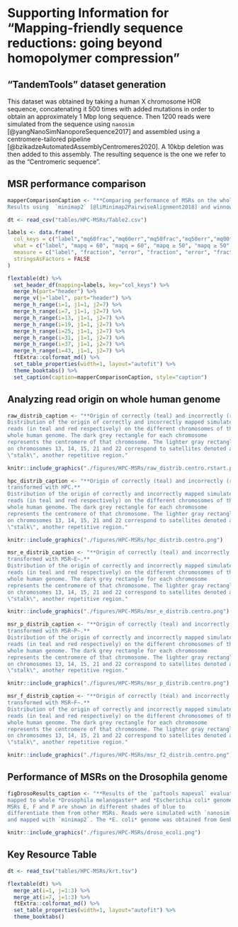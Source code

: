 \fancyhead[LE]{APPENDIX \thechapter}

# Supporting Information for "Mapping-friendly sequence reductions: going beyond homopolymer compression" {#HPC-appendix}

## "TandemTools" dataset generation {#appendix:tandemtools}

This dataset was obtained by taking a human X chromosome HOR sequence, concatenating it 500 times with added mutations in order to obtain an approximately 1 Mbp long sequence. Then 1200 reads were simulated from the sequence using `nanosim` [@yangNanoSimNanoporeSequence2017] and assembled using a centromere-tailored pipeline [@bzikadzeAutomatedAssemblyCentromeres2020]. A 10kbp deletion was then added to this assembly. The resulting sequence is the one we refer to as the "Centromeric sequence".

## MSR performance comparison

```r
mapperComparisonCaption <- "**Comparing performance of MSRs on the whole human genome, whole *Drosophila melanogaster* genome, repeated regions of the whole human genome and synthetic centromeric sequence.**  
Results using  `minimap2` [@liMinimap2PairwiseAlignment2018] and winnowmap2  [@jainWeightedMinimizerSampling2020]. The number of simulated reads for each reference sequence is given in parentheses and called $n$. Results are reported for mapq thresholds of 60, 50 and 0. The best performance for each category is highlighted in bold. The percentage difference are computed w.r.t HPC at each given threshold."
```

```r
dt <- read_csv("tables/HPC-MSRs/Table2.csv")  

labels <- data.frame(
  col_keys = c("label","mq60frac","mq60err","mq50frac","mq50err","mq00frac","mq00err"),
  what = c("label", "mapq = 60", "mapq = 60", "mapq ≥ 50", "mapq ≥ 50", "any mapq", "any mapq"),
  measure = c("label", "fraction", "error", "fraction", "error", "fraction", "error"),
  stringsAsFactors = FALSE
)

flextable(dt) %>%
  set_header_df(mapping=labels, key="col_keys") %>%
  merge_h(part="header") %>%
  merge_v(j="label", part="header") %>%
  merge_h_range(i=1, j1=1, j2=7) %>%
  merge_h_range(i=7, j1=1, j2=7) %>%
  merge_h_range(i=13, j1=1, j2=7) %>%
  merge_h_range(i=19, j1=1, j2=7) %>%
  merge_h_range(i=25, j1=1, j2=7) %>%
  merge_h_range(i=31, j1=1, j2=7) %>%
  merge_h_range(i=37, j1=1, j2=7) %>%
  merge_h_range(i=43, j1=1, j2=7) %>%
  ftExtra::colformat_md() %>%
  set_table_properties(width=1, layout="autofit") %>%
  theme_booktabs() %>%
  set_caption(caption=mapperComparisonCaption, style="caption")
```

```{=tex}
\begin{table}[H]
\extcaption{Comparing performance of MSRs on the whole human genome, whole \textit{Drosophila melanogaster} genome, repeated regions of the whole human genome and synthetic centromeric sequence.}{Results using  \minimap \autocite{liMinimap2PairwiseAlignment2018} and \winnowmap  \autocite{jainWeightedMinimizerSampling2020}. The number of simulated reads for each reference sequence is given in parentheses and called $n$. Results are reported for mapq thresholds of 60, 50 and 0. The best performance for each category is highlighted in bold. The percentage difference are computed w.r.t HPC at each given threshold.}
\label{tab:mapperComparison}
{\centering
\resizebox{0.93\textwidth}{!}{%
\begin{tabular}{@{}lr@{}lr@{}lr@{}lr@{}lr@{}lr@{}l@{}}
\toprule
                                    & \multicolumn{4}{l}{mapq=60}                                                                                 & \multicolumn{4}{l}{mapq$\geq50$}                                                                            & \multicolumn{4}{l}{any mapq}                                                                              \\ \cmidrule(l){2-5}\cmidrule(l){6-9}\cmidrule(l){6-9}\cmidrule(l){10-13}
mapping friendly sequence reduction & \multicolumn{2}{l}{fraction}                       & \multicolumn{2}{l}{error}                              & \multicolumn{2}{l}{fraction}                       & \multicolumn{2}{l}{error}                              & \multicolumn{2}{l}{fraction}                      & \multicolumn{2}{l}{error}                             \\ \midrule
                                                                                                                                                                                                                                                                                                                                                                            \\
\multicolumn{13}{l}{\textbf{Whole Drosophila melanogaster genome - \minimap (n = \numprint{25764})}}                                                                                                                                                                                                                                                                                  \\
HPC                                 & 0.957          & \footnotesize{\;$+$0\%}           & 2.27e-03          & \footnotesize{\;$+$  0\%}          & \textbf{0.963} & \textbf{\footnotesize{\;$+$0\%}}  & 2.34e-03          & \footnotesize{\;$+$  0\%}          & \textbf{0.998} & \textbf{\footnotesize{\;$+$0\%}} & 1.48e-02          & \footnotesize{\;$+$ 0\%}          \\
raw                                 & \textbf{0.958} & \textbf{\footnotesize{\;$+$0\%}}  & 2.27e-03          & \footnotesize{\;$-$  0\%}          & 0.962          & \footnotesize{\;$-$0\%}           & 2.34e-03          & \footnotesize{\;$+$  0\%}          & 0.997          & \footnotesize{\;$-$0\%}          & \textbf{1.17e-02} & \textbf{\footnotesize{\;$-$21\%}} \\
\msr{F}                             & 0.952          & \footnotesize{\;$-$1\%}           & 1.18e-03          & \footnotesize{\;$-$ 48\%}          & 0.960          & \footnotesize{\;$-$0\%}           & 1.37e-03          & \footnotesize{\;$-$ 41\%}          & \textbf{0.998} & \textbf{\footnotesize{\;$+$0\%}} & 1.36e-02          & \footnotesize{\;$-$ 8\%}          \\
\msr{E}                             & 0.946          & \footnotesize{\;$-$1\%}           & \textbf{0}     & \textbf{\footnotesize{\;$-$100\%}} & 0.954          & \footnotesize{\;$-$1\%}           & \textbf{0}     & \textbf{\footnotesize{\;$-$100\%}} & \textbf{0.998} & \textbf{\footnotesize{\;$+$0\%}} & 1.53e-02          & \footnotesize{\;$+$ 3\%}          \\
\msr{P}                             & 0.950          & \footnotesize{\;$-$1\%}           & 4.90e-04          & \footnotesize{\;$-$ 78\%}          & 0.957          & \footnotesize{\;$-$1\%}           & 8.11e-04          & \footnotesize{\;$-$ 65\%}          & \textbf{0.998} & \textbf{\footnotesize{\;$-$0\%}} & 1.39e-02          & \footnotesize{\;$-$ 6\%}          \\
                                                                                                                                                                                                                                                                                                                                                                            \\
\multicolumn{13}{l}{\textbf{Whole Drosophila melanogaster genome - \winnowmap (n = \numprint{25764})}}                                                                                                                                                                                                                                                                                \\
HPC                                 & 0.923          & \footnotesize{\;$+$0\%}           & 1.51e-03          & \footnotesize{\;$+$ 0\%}           & 0.930          & \footnotesize{\;$+$0\%}           & 1.59e-03          & \footnotesize{\;$+$ 0\%}           & 0.989          & \footnotesize{\;$+$0\%}          & 1.50e-02          & \footnotesize{\;$+$ 0\%}          \\
raw                                 & \textbf{0.949} & \textbf{\footnotesize{\;$+$3\%}}  & 1.92e-03          & \footnotesize{\;$+$27\%}           & \textbf{0.954} & \textbf{\footnotesize{\;$+$3\%}}  & 1.99e-03          & \footnotesize{\;$+$26\%}           & \textbf{0.995} & \textbf{\footnotesize{\;$+$1\%}} & \textbf{1.33e-02} & \textbf{\footnotesize{\;$-$12\%}} \\
\msr{F}                             & 0.918          & \footnotesize{\;$-$1\%}           & \textbf{1.27e-03} & \textbf{\footnotesize{\;$-$16\%}}  & 0.925          & \footnotesize{\;$-$0\%}           & \textbf{1.30e-03} & \textbf{\footnotesize{\;$-$18\%}}  & 0.987          & \footnotesize{\;$-$0\%}          & 1.37e-02          & \footnotesize{\;$-$ 9\%}          \\
\msr{P}                             & 0.905          & \footnotesize{\;$-$2\%}           & 1.33e-03          & \footnotesize{\;$-$12\%}           & 0.912          & \footnotesize{\;$-$2\%}           & 1.53e-03          & \footnotesize{\;$-$3\%}            & 0.983          & \footnotesize{\;$-$1\%}          & 1.40e-02          & \footnotesize{\;$-$ 7\%}          \\
\msr{E}                             & 0.905          & \footnotesize{\;$-$2\%}           & 1.42e-03          & \footnotesize{\;$-$ 6\%}           & 0.912          & \footnotesize{\;$-$2\%}           & 1.49e-03          & \footnotesize{\;$-$ 6\%}           & 0.983          & \footnotesize{\;$-$1\%}          & 1.44e-02          & \footnotesize{\;$-$ 4\%}          \\
                                                                                                                                                                                                                                                                                                                                                                            \\
\multicolumn{13}{l}{\textbf{Synthetic centromeric sequence - \minimap (n = \numprint{12673})}}                                                                                                                                                                                                                                                                                        \\
HPC                                 & 0.870          & \footnotesize{\;$+$0\%}           & \textbf{1.36e-03} & \textbf{\footnotesize{\;$+$ 0\%}}  & 0.964          & \footnotesize{\;$+$0\%}           & \textbf{1.56e-03} & \textbf{\footnotesize{\;$+$  0\%}} & \textbf{1.000} & \textbf{\footnotesize{\;$+$0\%}} & 9.00e-03          & \footnotesize{\;$+$ 0\%}          \\
raw                                 & \textbf{0.936} & \textbf{\footnotesize{\;$+$8\%}}  & 1.86e-03          & \footnotesize{\;$+$ 36\%}          & \textbf{0.984} & \textbf{\footnotesize{\;$+$2\%}}  & 2.09e-03          & \footnotesize{\;$+$ 34\%}          & \textbf{1.000} & \textbf{\footnotesize{\;$+$0\%}} & \textbf{4.50e-03} & \textbf{\footnotesize{\;$-$50\%}} \\
\msr{E}                             & 0.885          & \footnotesize{\;$+$2\%}           & 3.39e-03          & \footnotesize{\;$+$149\%}          & 0.962          & \footnotesize{\;$-$0\%}           & 3.53e-03          & \footnotesize{\;$+$127\%}          & \textbf{1.000} & \textbf{\footnotesize{\;$+$0\%}} & 1.20e-02          & \footnotesize{\;$+$33\%}          \\
\msr{F}                             & 0.850          & \footnotesize{\;$-$2\%}           & 2.04e-03          & \footnotesize{\;$+$ 50\%}          & 0.968          & \footnotesize{\;$+$0\%}           & 2.12e-03          & \footnotesize{\;$+$ 36\%}          & \textbf{1.000} & \textbf{\footnotesize{\;$+$0\%}} & 6.63e-03          & \footnotesize{\;$-$26\%}          \\
\msr{P}                             & 0.898          & \footnotesize{\;$+$3\%}           & 1.58e-03          & \footnotesize{\;$+$ 16\%}          & 0.968          & \footnotesize{\;$+$0\%}           & 1.79e-03          & \footnotesize{\;$+$ 15\%}          & \textbf{1.000} & \textbf{\footnotesize{\;$+$0\%}} & 9.78e-03          & \footnotesize{\;$+$ 9\%}          \\
                                                                                                                                                                                                                                                                                                                                                                            \\
\multicolumn{13}{l}{\textbf{Synthetic centromeric sequence - \winnowmap (n = \numprint{12673})}}                                                                                                                                                                                                                                                                                      \\
HPC                                 & 0.775          & \footnotesize{\;$+$ 0\%}          & \textbf{1.32e-03} & \textbf{\footnotesize{\;$+$ 0\%}}  & \textbf{0.822} & \textbf{\footnotesize{\;$+$0\%}}  & \textbf{1.82e-03} & \textbf{\footnotesize{\;$+$ 0\%}}  & 0.997          & \footnotesize{\;$+$0\%}          & 8.37e-02          & \footnotesize{\;$+$ 0\%}          \\
raw                                 & \textbf{0.850} & \textbf{\footnotesize{\;$+$10\%}} & 2.04e-03          & \footnotesize{\;$+$54\%}           & 0.890          & \footnotesize{\;$+$8\%}           & 1.95e-03          & \footnotesize{\;$+$ 7\%}           & \textbf{0.999} & \textbf{\footnotesize{\;$+$0\%}} & \textbf{4.60e-02} & \textbf{\footnotesize{\;$-$45\%}} \\
\msr{E}                             & 0.795          & \footnotesize{\;$+$ 2\%}          & 2.28e-03          & \footnotesize{\;$+$73\%}           & 0.846          & \footnotesize{\;$+$3\%}           & 2.52e-03          & \footnotesize{\;$+$38\%}           & 0.997          & \footnotesize{\;$-$0\%}          & 6.96e-02          & \footnotesize{\;$-$17\%}          \\
\msr{F}                             & 0.820          & \footnotesize{\;$+$ 6\%}          & 1.83e-03          & \footnotesize{\;$+$38\%}           & 0.867          & \footnotesize{\;$+$6\%}           & 2.27e-03          & \footnotesize{\;$+$25\%}           & 0.997          & \footnotesize{\;$-$0\%}          & 5.97e-02          & \footnotesize{\;$-$29\%}          \\
\msr{P}                             & 0.780          & \footnotesize{\;$+$ 1\%}          & 1.62e-03          & \footnotesize{\;$+$22\%}           & 0.829          & \footnotesize{\;$+$1\%}           & 2.09e-03          & \footnotesize{\;$+$15\%}           & 0.997          & \footnotesize{\;$-$0\%}          & 8.65e-02          & \footnotesize{\;$+$ 3\%}          \\
                                                                                                                                                                                                                                                                                                                                                                            \\
\multicolumn{13}{l}{\textbf{Whole human genome - \minimap (n = \numprint{655594})}}                                                                                                                                                                                                                                                                                                   \\
HPC                                 & \textbf{0.935} & \textbf{\footnotesize{\;$+$0\%}}  & 1.85e-03          & \footnotesize{\;$+$ 0\%}           & \textbf{0.942} & \textbf{\footnotesize{\;$+$0\%}}  & 1.85e-03          & \footnotesize{\;$+$ 0\%}           & \textbf{1.000} & \textbf{\footnotesize{\;$+$0\%}} & 1.46e-02          & \footnotesize{\;$+$ 0\%}          \\
raw                                 & 0.921          & \footnotesize{\;$-$1\%}           & 1.86e-03          & \footnotesize{\;$+$ 0\%}           & 0.927          & \footnotesize{\;$-$2\%}           & 1.86e-03          & \footnotesize{\;$+$ 1\%}           & 0.998          & \footnotesize{\;$-$0\%}          & \textbf{1.29e-02} & \textbf{\footnotesize{\;$-$11\%}} \\
\msr{E}                             & 0.926          & \footnotesize{\;$-$1\%}           & \textbf{6.92e-05} & \textbf{\footnotesize{\;$-$96\%}}  & 0.936          & \footnotesize{\;$-$1\%}           & \textbf{1.17e-04} & \textbf{\footnotesize{\;$-$94\%}}  & 0.999          & \footnotesize{\;$-$0\%}          & 1.76e-02          & \footnotesize{\;$+$20\%}          \\
\msr{P}                             & 0.929          & \footnotesize{\;$-$1\%}           & 2.20e-04          & \footnotesize{\;$-$88\%}           & 0.938          & \footnotesize{\;$-$0\%}           & 4.15e-04          & \footnotesize{\;$-$78\%}           & 0.999          & \footnotesize{\;$-$0\%}          & 1.55e-02          & \footnotesize{\;$+$ 6\%}          \\
\msr{F}                             & 0.930          & \footnotesize{\;$-$1\%}           & 1.09e-03          & \footnotesize{\;$-$41\%}           & 0.938          & \footnotesize{\;$-$0\%}           & 1.29e-03          & \footnotesize{\;$-$30\%}           & \textbf{1.000} & \textbf{\footnotesize{\;$-$0\%}} & 1.51e-02          & \footnotesize{\;$+$ 4\%}          \\
                                                                                                                                                                                                                                                                                                                                                                            \\
\multicolumn{13}{l}{\textbf{Whole human genome - \winnowmap (n = \numprint{655594})}}                                                                                                                                                                                                                                                                                                 \\
HPC                                 & 0.894          & \footnotesize{\;$+$ 0\%}          & 1.43e-03          & \footnotesize{\;$+$ 0\%}           & 0.902          & \footnotesize{\;$+$0\%}           & 1.49e-03          & \footnotesize{\;$+$ 0\%}           & 0.988          & \footnotesize{\;$+$0\%}          & 1.92e-02          & \footnotesize{\;$+$ 0\%}          \\
raw                                 & \textbf{0.932} & \textbf{\footnotesize{\;$+$ 4\%}} & 1.75e-03          & \footnotesize{\;$+$23\%}           & \textbf{0.937} & \textbf{\footnotesize{\;$+$4\%}}  & 1.79e-03          & \footnotesize{\;$+$20\%}           & \textbf{0.994} & \textbf{\footnotesize{\;$+$1\%}} & \textbf{1.43e-02} & \textbf{\footnotesize{\;$-$26\%}} \\
\msr{F}                             & 0.874          & \footnotesize{\;$-$ 2\%}          & 2.81e-04          & \footnotesize{\;$-$80\%}           & 0.886          & \footnotesize{\;$-$2\%}           & 3.82e-04          & \footnotesize{\;$-$74\%}           & 0.984          & \footnotesize{\;$-$0\%}          & 1.94e-02          & \footnotesize{\;$+$ 1\%}          \\
\msr{E}                             & 0.795          & \footnotesize{\;$-$11\%}          & \textbf{6.33e-05} & \textbf{\footnotesize{\;$-$96\%}}  & 0.820          & \footnotesize{\;$-$9\%}           & \textbf{8.93e-05} & \textbf{\footnotesize{\;$-$94\%}}  & 0.971          & \footnotesize{\;$-$2\%}          & 2.08e-02          & \footnotesize{\;$+$ 9\%}          \\
\msr{P}                             & 0.826          & \footnotesize{\;$-$ 8\%}          & 8.68e-05          & \footnotesize{\;$-$94\%}           & 0.845          & \footnotesize{\;$-$6\%}           & 1.14e-04          & \footnotesize{\;$-$92\%}           & 0.975          & \footnotesize{\;$-$1\%}          & 2.11e-02          & \footnotesize{\;$+$10\%}          \\
\\
\multicolumn{13}{l}{\textbf{Whole Human genome (repeated regions) - \minimap (n = \numprint{68811})}}                                                                                                                                                                                                                                                                                 \\
HPC                                 & \textbf{0.619} & \textbf{\footnotesize{\;+ 0\%}}   & 3.29e-04          & \footnotesize{\;+ 0\%}             & 0.656          & \footnotesize{\;+ 0\%}            & 3.10e-04          & \footnotesize{\;+ 0\%}             & \textbf{0.998} & \textbf{\footnotesize{\;+0\%}}   & 7.79e-02          & \footnotesize{\;+ 0\%}            \\
raw                                 & 0.514          & \footnotesize{\;-17\%}            & 1.98e-04          & \footnotesize{\;-40\%}             & 0.539          & \footnotesize{\;-18\%}            & 2.16e-04          & \footnotesize{\;-30\%}             & 0.981          & \footnotesize{\;-2\%}            & \textbf{6.69e-02} & \textbf{\footnotesize{\;-14\%}}   \\
\msr{F}                             & 0.601          & \footnotesize{\;- 3\%}            & 2.18e-04          & \footnotesize{\;-34\%}             & 0.640          & \footnotesize{\;- 2\%}            & 2.27e-04          & \footnotesize{\;-27\%}             & \textbf{0.998} & \textbf{\footnotesize{\;-0\%}}   & 8.15e-02          & \footnotesize{\;+ 5\%}            \\
\msr{E}                             & 0.618          & \footnotesize{\;- 0\%}            & 1.41e-04          & \footnotesize{\;-57\%}             & \textbf{0.658} & \textbf{\footnotesize{\;+ 0\%}}   & \textbf{1.55e-04} & \textbf{\footnotesize{\;-50\%}}    & 0.997          & \footnotesize{\;-0\%}            & 8.23e-02          & \footnotesize{\;+ 6\%}            \\
\msr{P}                             & 0.616          & \footnotesize{\;- 1\%}            & \textbf{1.18e-04} & \textbf{\footnotesize{\;-64\%}}    & 0.656          & \footnotesize{\;+ 0\%}            & 1.99e-04          & \footnotesize{\;-36\%}             & 0.997          & \footnotesize{\;-0\%}            & 8.31e-02          & \footnotesize{\;+ 7\%}            \\
                                                                                                                                                                                                                                                                                                                                                                            \\
\multicolumn{13}{l}{\textbf{Whole Human genome (repeated regions) - \winnowmap (n = \numprint{68811})}}                                                                                                                                                                                                                                                                               \\
HPC                                 & 0.525          & \footnotesize{\;+ 0\%}            & 1.24e-03          & \footnotesize{\;+ 0\%}             & 0.557          & \footnotesize{\;+ 0\%}            & 1.49e-03          & \footnotesize{\;+ 0\%}             & 0.950          & \footnotesize{\;+0\%}            & 1.19e-01          & \footnotesize{\;+ 0\%}            \\
raw                                 & \textbf{0.648} & \textbf{\footnotesize{\;+23\%}}   & 1.26e-03          & \footnotesize{\;+ 1\%}             & \textbf{0.672} & \textbf{\footnotesize{\;+21\%}}   & 1.49e-03          & \footnotesize{\;+ 0\%}             & \textbf{0.968} & \textbf{\footnotesize{\;+2\%}}   & \textbf{8.09e-02} & \textbf{\footnotesize{\;-32\%}}   \\ 
\msr{F}                             & 0.482          & \footnotesize{\;- 8\%}            & \textbf{1.63e-03} & \textbf{\footnotesize{\;+31\%}}    & 0.516          & \footnotesize{\;- 7\%}            & 1.83e-03          & \footnotesize{\;+23\%}             & 0.940          & \footnotesize{\;-1\%}            & 1.21e-01          & \footnotesize{\;+ 2\%}            \\
\msr{E}                             & 0.366          & \footnotesize{\;-30\%}            & 6.35e-04          & \footnotesize{\;-49\%}             & 0.405          & \footnotesize{\;-27\%}            & \textbf{9.32e-04} & \textbf{\footnotesize{\;-37\%}}    & 0.911          & \footnotesize{\;-4\%}            & 1.38e-01          & \footnotesize{\;+17\%}            \\
\msr{P}                             & 0.415          & \footnotesize{\;-21\%}            & 9.45e-04          & \footnotesize{\;-24\%}             & 0.451          & \footnotesize{\;-19\%}            & 1.16e-03          & \footnotesize{\;-22\%}             & 0.920          & \footnotesize{\;-3\%}            & 1.39e-01          & \footnotesize{\;+17\%}            \\ \bottomrule
\end{tabular}%
}
}
\end{table}
```

## Analyzing read origin on whole human genome

```r
raw_distrib_caption <- "**Origin of correctly (teal) and incorrectly (red) mapped raw reads.**  
Distribution of the origin of correctly and incorrectly mapped simulated
reads (in teal and red respectively) on the different chromosomes of the
whole human genome. The dark grey rectangle for each chromosome
represents the centromere of that chromosome. The lighter gray rectangle
on chromosomes 13, 14, 15, 21 and 22 correspond to satellites denoted as
\"stalk\", another repetitive region."
```

```r
knitr::include_graphics("./figures/HPC-MSRs/raw_distrib.centro.rstart.png")
```

```{=tex}
\begin{figure}[H]
    \centering
    \includegraphics[width=0.8\textwidth]{figures/HPC-MSRs/raw_distrib.centro.rstart.pdf}\\
    \extcaption{Origin of correctly and incorrectly mapped raw reads}{
    Distribution of the origin of correctly and incorrectly mapped simulated reads (in teal and red respectively) on the different chromosomes of the whole human genome. The dark grey rectangle for each chromosome represents the centromere of that chromosome. The lighter gray rectangle on chromosomes 13, 14, 15, 21 and 22 correspond to satellites denoted as ``stalk'', another repetitive region.}
    \label{fig:hist-raw}
\end{figure}
```
```r
hpc_distrib_caption <- "**Origin of correctly (teal) and incorrectly (red) mapped reads,
transformed with HPC.**  
Distribution of the origin of correctly and incorrectly mapped simulated
reads (in teal and red respectively) on the different chromosomes of the
whole human genome. The dark grey rectangle for each chromosome
represents the centromere of that chromosome. The lighter gray rectangle
on chromosomes 13, 14, 15, 21 and 22 correspond to satellites denoted as
\"stalk\", another repetitive region."
```

```r
knitr::include_graphics("./figures/HPC-MSRs/hpc_distrib.centro.png")
```

```{=tex}
\begin{figure}[H]
    \centering
    \includegraphics[width=0.8\textwidth]{figures/HPC-MSRs/hpc_distrib.centro.pdf}
    \extcaption{Origin of correctly (teal) and incorrectly (red) mapped reads, transformed with HPC}{Distribution of the origin of correctly and incorrectly mapped simulated reads (in teal and red respectively) on the different chromosomes of the whole human genome. The dark grey rectangle for each chromosome represents the centromere of that chromosome. The lighter gray rectangle on chromosomes 13, 14, 15, 21 and 22 correspond to satellites denoted as ``stalk'', another repetitive region.}
    \label{fig:hist-hpc}
\end{figure}
```
```r
msr_e_distrib_caption <- "**Origin of correctly (teal) and incorrectly (red) mapped reads,
transformed with MSR~E~.**  
Distribution of the origin of correctly and incorrectly mapped simulated
reads (in teal and red respectively) on the different chromosomes of the
whole human genome. The dark grey rectangle for each chromosome
represents the centromere of that chromosome. The lighter gray rectangle
on chromosomes 13, 14, 15, 21 and 22 correspond to satellites denoted as
\"stalk\", another repetitive region."
```

```r
knitr::include_graphics("./figures/HPC-MSRs/msr_e_distrib.centro.png")
```

```{=tex}
\begin{figure}[H]
    \centering
    \includegraphics[width=0.8\textwidth]{figures/HPC-MSRs/msr_e_distrib.centro.pdf}
    \extcaption{Origin of correctly (teal) and incorrectly (red) mapped reads, transformed with \msr{E}}{Distribution of the origin of correctly and incorrectly mapped simulated reads (in teal and red respectively) on the different chromosomes of the whole human genome. The dark grey rectangle for each chromosome represents the centromere of that chromosome. The lighter gray rectangle on chromosomes 13, 14, 15, 21 and 22 correspond to satellites denoted as ``stalk'', another repetitive region.}
    \label{fig:hist-msr-e}
\end{figure}
```
```r
msr_p_distrib_caption <- "**Origin of correctly (teal) and incorrectly (red) mapped reads,
transformed with MSR~P~.**  
Distribution of the origin of correctly and incorrectly mapped simulated
reads (in teal and red respectively) on the different chromosomes of the
whole human genome. The dark grey rectangle for each chromosome
represents the centromere of that chromosome. The lighter gray rectangle
on chromosomes 13, 14, 15, 21 and 22 correspond to satellites denoted as
\"stalk\", another repetitive region."
```

```r
knitr::include_graphics("./figures/HPC-MSRs/msr_p_distrib.centro.png")
```

```{=tex}
\begin{figure}[H]
    \centering
    \includegraphics[width=0.8\textwidth]{figures/HPC-MSRs/msr_p_distrib.centro.pdf}
    \extcaption{Origin of correctly (teal) and incorrectly (red) mapped reads, transformed with \msr{P}}{Distribution of the origin of correctly and incorrectly mapped simulated reads (in teal and red respectively) on the different chromosomes of the whole human genome. The dark grey rectangle for each chromosome represents the centromere of that chromosome. The lighter gray rectangle on chromosomes 13, 14, 15, 21 and 22 correspond to satellites denoted as ``stalk'', another repetitive region.}
    \label{fig:hist-msr-p}
\end{figure}
```
```r
msr_f_distrib_caption <- "**Origin of correctly (teal) and incorrectly (red) mapped reads,
transformed with MSR~F~.**  
Distribution of the origin of correctly and incorrectly mapped simulated
reads (in teal and red respectively) on the different chromosomes of the
whole human genome. The dark grey rectangle for each chromosome
represents the centromere of that chromosome. The lighter gray rectangle
on chromosomes 13, 14, 15, 21 and 22 correspond to satellites denoted as
\"stalk\", another repetitive region."
```

```r
knitr::include_graphics("./figures/HPC-MSRs/msr_f2_distrib.centro.png")
```

```{=tex}
\begin{figure}[H]
    \centering
    \includegraphics[width=0.8\textwidth]{figures/HPC-MSRs/msr_f2_distrib.centro.pdf}
    \extcaption{Origin of correctly (teal) and incorrectly (red) mapped reads, transformed with \msr{F}}{Distribution of the origin of correctly and incorrectly mapped simulated reads (in teal and red respectively) on the different chromosomes of the whole human genome. The dark grey rectangle for each chromosome represents the centromere of that chromosome. The lighter gray rectangle on chromosomes 13, 14, 15, 21 and 22 correspond to satellites denoted as ``stalk'', another repetitive region.}
    \label{fig:hist-msr-f}
\end{figure}
```
## Performance of MSRs on the Drosophila genome

```r
figDrosoResults_caption <- "**Results of the `paftools mapeval` evaluation on reads simulated and
mapped to whole *Drosophila melanogaster* and *Escherichia coli* genomes.**  
MSRs E, F and P are shown in different shades of blue to
differentiate them from other MSRs. Reads were simulated with `nanosim`,
and mapped with `minimap2`. The *E. coli* genome was obtained from Genbank ID [U00096.2](https://www.ncbi.nlm.nih.gov/nuccore/U00096.2)"
```

```r
knitr::include_graphics("./figures/HPC-MSRs/droso_ecoli.png")
```

```{=tex}
\begin{figure}[H]
    \centering
    \includegraphics[width=\textwidth]{figures/HPC-MSRs/droso_ecoli.pdf}
    \extcaption{Results of the \texttt{paftools mapeval} evaluation on reads simulated and mapped to whole \textit{Drosophila melanogaster} and \textit{Escherichia coli} (Genbank ID \href{https://www.ncbi.nlm.nih.gov/nuccore/U00096.2}{U00096.2}) genomes.}{MSRs E, F and P are shown in different shades of blue to differentiate them from other MSRs. Reads were simulated with \texttt{nanosim}, and mapped with \minimap.}
    \label{fig:drosophila-results}
\end{figure}
\newpage
```

## Key Resource Table

```r
dt <- read_tsv("tables/HPC-MSRs/krt.tsv")  

flextable(dt) %>%
  merge_at(i=1, j=1:3) %>%
  merge_at(i=7, j=1:3) %>%
  ftExtra::colformat_md() %>%
  set_table_properties(width=1, layout="autofit") %>%
  theme_booktabs()
```
```{=tex}
\begin{table}[H]
\small
\centering
\begin{tabular}{p{0.3\textwidth}p{0.2\textwidth}p{0.5\textwidth}}
\toprule
REAGENT or RESOURCE  & SOURCE                 & IDENTIFIER                             \\ \midrule
\multicolumn{3}{l}{\textbf{Deposited Data}}                                                     \\ \midrule
T2T CHM13 v1.1, whole human genome assembly &
  (Nurk et al., 2022) &
  Genbank accession number \href{https://www.ncbi.nlm.nih.gov/assembly/GCA_009914755.3/}{GCA\_009914755.3} \\ \addlinespace
Release 6 plus ISO1 MT, whole drosophila melanogaster genome assembly &
  (Adams et al., 2000) &
  Genbank accession number \href{https://www.ncbi.nlm.nih.gov/assembly/GCA_000001215.4/}{GCA\_000001215.4} \\ \addlinespace
Synthetic centrormeric sequence &
  (Mikheenko et al., 2020) &
  \url{https://github.com/ablab/TandemTools/blob/master/test\_data/simulated\_del.fasta} \\ \addlinespace
Escherichia coli str. K-12 substr. MG1655, complete genome &
  (Blattner et al., 1997) &
  Genbank accession number \href{https://www.ncbi.nlm.nih.gov/nuccore/U00096.2}{U00096.2} \\ \addlinespace
Coordinates of repeated regions of the CHM13 whole genome assembly &
  Telomere to Telomere consortium &
  \url{https://t2t.gi.ucsc.edu/chm13/hub/t2t-chm13-v1.1/rmsk/rmsk.bigBed} \\ \addlinespace
\multicolumn{3}{l}{\textbf{Software and Algorithms}}                                            \\ \midrule
minimap2 v2.22-r1101 & (Li, 2018)             & \url{https://github.com/lh3/minimap2}        \\
Winnowmap v2.0       & (Jain et al., 2020)    & \url{https://github.com/marbl/Winnowmap}     \\
NanoSim v3.0.0       & (Yang et al., 2017)    & \url{https://github.com/bcgsc/NanoSim}       \\
Bedtools v2.30.0     & (Quinlan et al., 2010) & \url{https://github.com/arq5x/bedtools2}     \\
Meryl v1.0           & (Rhie et al., 2020)    & \url{https://github.com/marbl/Winnowmap}     \\
Analysis pipelines   & This paper             & \url{https://doi.org/10.5281/zenodo.6859636} \\ \bottomrule
\end{tabular}
\end{table}
```

\printbibliography[segment=\therefsegment,heading=subbibintoc,title={References for appendix \thechapter}]
